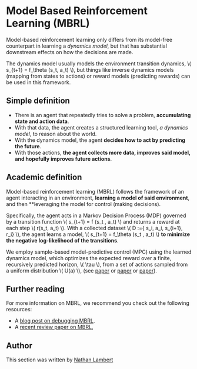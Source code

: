 # Model Based Reinforcement Learning (MBRL)

Model-based reinforcement learning only differs from its model-free counterpart in learning a *dynamics model*, but that has substantial downstream effects on how the decisions are made.

The dynamics model usually models the environment transition dynamics, \\( s_{t+1} = f_\theta (s_t, a_t) \\), but things like inverse dynamics models (mapping from states to actions) or reward models (predicting rewards) can be used in this framework.


## Simple definition

- There is an agent that repeatedly tries to solve a problem, **accumulating state and action data**.
- With that data, the agent creates a structured learning tool, *a dynamics model*, to reason about the world.
- With the dynamics model, the agent **decides how to act by predicting the future**.
- With those actions, **the agent collects more data, improves said model, and hopefully improves future actions**.

## Academic definition

Model-based reinforcement learning (MBRL) follows the framework of an agent interacting in an environment, **learning a model of said environment**, and then **leveraging the model for control (making decisions).

Specifically, the agent acts in a Markov Decision Process (MDP) governed by a transition function \\( s_{t+1} = f (s_t , a_t) \\) and returns a reward at each step \\( r(s_t, a_t) \\). With a collected dataset \\( D :={ s_i, a_i, s_{i+1}, r_i} \\), the agent learns a model, \\( s_{t+1} = f_\theta (s_t , a_t) \\) **to minimize the negative log-likelihood of the transitions**.

We employ sample-based model-predictive control (MPC) using the learned dynamics model, which optimizes the expected reward over a finite, recursively predicted horizon, \\( \tau \\), from a set of actions sampled from a uniform distribution \\( U(a) \\), (see [paper](https://arxiv.org/pdf/2002.04523) or [paper](https://arxiv.org/pdf/2012.09156.pdf) or [paper](https://arxiv.org/pdf/2009.01221.pdf)).

## Further reading

For more information on MBRL, we recommend you check out the following resources:

- A [blog post on debugging MBRL](https://www.natolambert.com/writing/debugging-mbrl).
- A [recent review paper on MBRL](https://arxiv.org/abs/2006.16712),

## Author

This section was written by <a href="https://twitter.com/natolambert"> Nathan Lambert </a>
